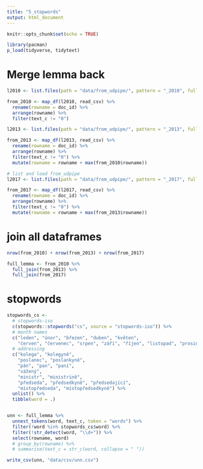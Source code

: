 ```yaml
---
title: "5_stopwords"
output: html_document
---
```


```r
knitr::opts_chunk$set(echo = TRUE)

library(pacman)
p_load(tidyverse, tidytext)
```


# Merge lemma back
```r
l2010 <- list.files(path = "data/from_udpipe/", pattern = "_2010", full.names = T)

from_2010 <- map_df(l2010, read_csv) %>%
  rename(rowname = doc_id) %>%
  arrange(rowname) %>%
  filter(text_c != "0")
```

```r
l2013 <- list.files(path = "data/from_udpipe/", pattern = "_2013", full.names = T)

from_2013 <- map_df(l2013, read_csv) %>%
  rename(rowname = doc_id) %>%
  arrange(rowname) %>%
  filter(text_c != "0") %>%
  mutate(rowname = rowname + max(from_2010$rowname))
```

```r
# list and load from_udpipe
l2017 <- list.files(path = "data/from_udpipe/", pattern = "_2017", full.names = T)

from_2017 <- map_df(l2017, read_csv) %>%
  rename(rowname = doc_id) %>%
  arrange(rowname) %>%
  filter(text_c != "0") %>%
  mutate(rowname = rowname + max(from_2013$rowname))
```



# join all dataframes
```r
nrow(from_2010) + nrow(from_2013) + nrow(from_2017)

full_lemma <- from_2010 %>%
  full_join(from_2013) %>%
  full_join(from_2017)
```



# stopwords
```r
stopwords_cs <- 
  # stopwords-iso
  c(stopwords::stopwords("cs", source = "stopwords-iso")) %>%
  # month names
  c("leden", "únor", "březen", "duben", "květen", 
    "červen", "červenec", "srpen", "září", "říjen", "listopad", "prosinec") %>%
  # addressing
  c("kolega", "kolegyně", 
    "poslanec", "poslankyně", 
    "pán", "pan", "paní", 
    "vážený",
    "ministr", "ministrině",
    "předseda", "předsedkyně", "předsedající",
    "místopředseda", "místopředsedkyně") %>%
  unlist() %>%
  tibble(word = .)


unn <- full_lemma %>%
  unnest_tokens(word, text_c, token = "words") %>%
  filter(!word %in% stopwords_cs$word) %>%
  filter(!str_detect(word, "\\d+")) %>%
  select(rowname, word)
  # group_by(rowname) %>%
  # summarise(text_c = str_c(word, collapse = " "))

write_csv(unn, "data/csv/unn.csv")
```


